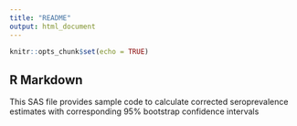```yaml
---
title: "README"
output: html_document
---
```


```r
knitr::opts_chunk$set(echo = TRUE)
```

## R Markdown

This SAS file provides sample code to calculate corrected seroprevalence estimates with corresponding 95% bootstrap confidence intervals



